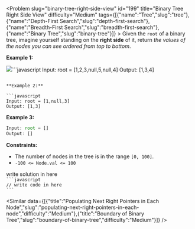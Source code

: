 
<Problem slug="binary-tree-right-side-view" id="199" title="Binary Tree Right Side View" difficulty="Medium" tags={[{"name":"Tree","slug":"tree"},{"name":"Depth-First Search","slug":"depth-first-search"},{"name":"Breadth-First Search","slug":"breadth-first-search"},{"name":"Binary Tree","slug":"binary-tree"}]} >
    Given the `root` of a binary tree, imagine yourself standing on the **right side** of it, return _the values of the nodes you can see ordered from top to bottom_.

**Example 1:**

![](https://assets.leetcode.com/uploads/2021/02/14/tree.jpg)```javascript 
Input: root = [1,2,3,null,5,null,4]
Output: [1,3,4]
```

**Example 2:**

```javascript 
Input: root = [1,null,3]
Output: [1,3]
```

**Example 3:**

```javascript 
Input: root = []
Output: []
```

**Constraints:**

*   The number of nodes in the tree is in the range `[0, 100]`.
*   `-100 <= Node.val <= 100`
</Problem >

<Solution>
write solution in here
</Solution>

<Code>
```javascript
// write code in here
```
</Code>

<Similar data={[{"title":"Populating Next Right Pointers in Each Node","slug":"populating-next-right-pointers-in-each-node","difficulty":"Medium"},{"title":"Boundary of Binary Tree","slug":"boundary-of-binary-tree","difficulty":"Medium"}]} />
